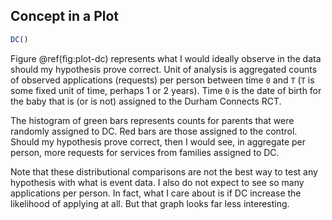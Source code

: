 \newpage

## Concept in a Plot {-}

```r
DC()
```

Figure \@ref(fig:plot-dc) represents what I would ideally observe in the data should my hypothesis prove correct. Unit of analysis is aggregated counts of observed applications (requests) per person between time `0` and `T` (`T` is some fixed unit of time, perhaps 1 or 2 years). Time `0` is the date of birth for the baby that is (or is not) assigned to the Durham Connects RCT.

The histogram of green bars represents counts for parents that were randomly assigned to DC. Red bars are those assigned to the control. Should my hypothesis prove correct, then I would see, in aggregate per person, more requests for services from families assigned to DC.

Note that these distributional comparisons are not the best way to test any hypothesis with what is event data. I also do not expect to see so many applications per person. In fact, what I care about is if DC increase the likelihood of applying at all. But that graph looks far less interesting.

\newpage
